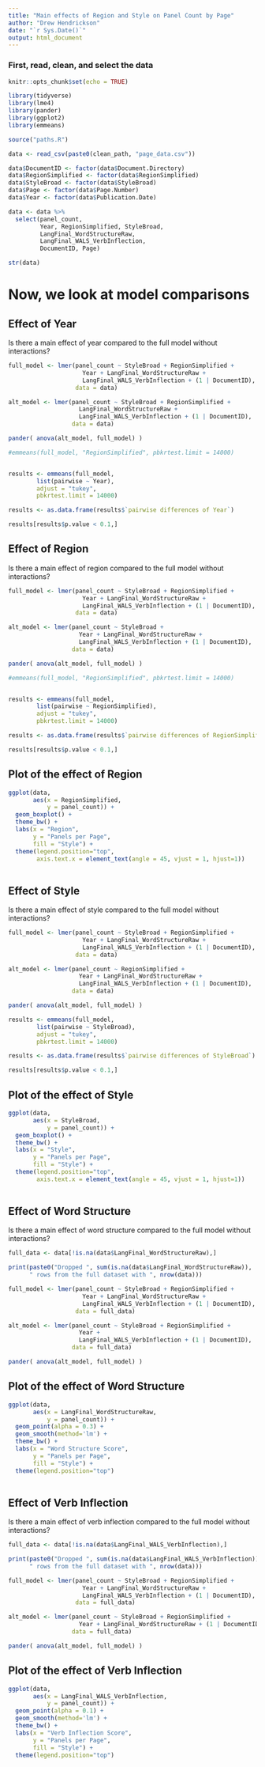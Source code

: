 ```yaml
---
title: "Main effects of Region and Style on Panel Count by Page"
author: "Drew Hendrickson"
date: "`r Sys.Date()`"
output: html_document
---
```


### First, read, clean, and select the data

```r
knitr::opts_chunk$set(echo = TRUE)
```

```r

library(tidyverse)
library(lme4)
library(pander)
library(ggplot2)
library(emmeans)


```




```r



source("paths.R")

data <- read_csv(paste0(clean_path, "page_data.csv"))

data$DocumentID <- factor(data$Document.Directory)
data$RegionSimplified <- factor(data$RegionSimplified)
data$StyleBroad <- factor(data$StyleBroad)
data$Page <- factor(data$Page.Number)
data$Year <- factor(data$Publication.Date)

```

```r

data <- data %>%
  select(panel_count, 
         Year, RegionSimplified, StyleBroad,
         LangFinal_WordStructureRaw,
         LangFinal_WALS_VerbInflection,
         DocumentID, Page)

str(data)

```

# Now, we look at model comparisons


## Effect of Year

Is there a main effect of year compared to the full model without interactions?

```r

full_model <- lmer(panel_count ~ StyleBroad + RegionSimplified + 
                     Year + LangFinal_WordStructureRaw + 
                     LangFinal_WALS_VerbInflection + (1 | DocumentID),
                   data = data)

alt_model <- lmer(panel_count ~ StyleBroad + RegionSimplified + 
                    LangFinal_WordStructureRaw + 
                    LangFinal_WALS_VerbInflection + (1 | DocumentID),
                  data = data)

pander( anova(alt_model, full_model) )

```

```r

#emmeans(full_model, "RegionSimplified", pbkrtest.limit = 14000)


results <- emmeans(full_model,
        list(pairwise ~ Year),
        adjust = "tukey",
        pbkrtest.limit = 14000)

results <- as.data.frame(results$`pairwise differences of Year`)

results[results$p.value < 0.1,]

```


## Effect of Region

Is there a main effect of region compared to the full model without interactions?

```r

full_model <- lmer(panel_count ~ StyleBroad + RegionSimplified + 
                     Year + LangFinal_WordStructureRaw + 
                     LangFinal_WALS_VerbInflection + (1 | DocumentID),
                   data = data)

alt_model <- lmer(panel_count ~ StyleBroad + 
                    Year + LangFinal_WordStructureRaw + 
                    LangFinal_WALS_VerbInflection + (1 | DocumentID),
                  data = data)

pander( anova(alt_model, full_model) )

```


```r

#emmeans(full_model, "RegionSimplified", pbkrtest.limit = 14000)


results <- emmeans(full_model,
        list(pairwise ~ RegionSimplified),
        adjust = "tukey",
        pbkrtest.limit = 14000)

results <- as.data.frame(results$`pairwise differences of RegionSimplified`)

results[results$p.value < 0.1,]

```

## Plot of the effect of Region


```r

ggplot(data,
       aes(x = RegionSimplified, 
           y = panel_count)) +
  geom_boxplot() +
  theme_bw() +
  labs(x = "Region",
       y = "Panels per Page",
       fill = "Style") +
  theme(legend.position="top",
        axis.text.x = element_text(angle = 45, vjust = 1, hjust=1))
  

```

## Effect of Style

Is there a main effect of style compared to the full model without interactions?

```r

full_model <- lmer(panel_count ~ StyleBroad + RegionSimplified + 
                     Year + LangFinal_WordStructureRaw + 
                     LangFinal_WALS_VerbInflection + (1 | DocumentID),
                   data = data)

alt_model <- lmer(panel_count ~ RegionSimplified + 
                    Year + LangFinal_WordStructureRaw + 
                    LangFinal_WALS_VerbInflection + (1 | DocumentID),
                  data = data)

pander( anova(alt_model, full_model) )

```

```r

results <- emmeans(full_model,
        list(pairwise ~ StyleBroad),
        adjust = "tukey",
        pbkrtest.limit = 14000)

results <- as.data.frame(results$`pairwise differences of StyleBroad`)

results[results$p.value < 0.1,]

```

## Plot of the effect of Style


```r

ggplot(data,
       aes(x = StyleBroad, 
           y = panel_count)) +
  geom_boxplot() +
  theme_bw() +
  labs(x = "Style",
       y = "Panels per Page",
       fill = "Style") +
  theme(legend.position="top",
        axis.text.x = element_text(angle = 45, vjust = 1, hjust=1))
  

```



############


## Effect of Word Structure

Is there a main effect of word structure compared to the full model without interactions?

```r

full_data <- data[!is.na(data$LangFinal_WordStructureRaw),]

print(paste0("Dropped ", sum(is.na(data$LangFinal_WordStructureRaw)),
      " rows from the full dataset with ", nrow(data)))

full_model <- lmer(panel_count ~ StyleBroad + RegionSimplified + 
                     Year + LangFinal_WordStructureRaw + 
                     LangFinal_WALS_VerbInflection + (1 | DocumentID),
                   data = full_data)

alt_model <- lmer(panel_count ~ StyleBroad + RegionSimplified + 
                    Year +  
                    LangFinal_WALS_VerbInflection + (1 | DocumentID),
                  data = full_data)

pander( anova(alt_model, full_model) )

```


## Plot of the effect of Word Structure


```r

ggplot(data,
       aes(x = LangFinal_WordStructureRaw, 
           y = panel_count)) +
  geom_point(alpha = 0.3) +
  geom_smooth(method='lm') + 
  theme_bw() +
  labs(x = "Word Structure Score",
       y = "Panels per Page",
       fill = "Style") +
  theme(legend.position="top")
  

```


############


## Effect of Verb Inflection

Is there a main effect of verb inflection compared to the full model without interactions?

```r

full_data <- data[!is.na(data$LangFinal_WALS_VerbInflection),]

print(paste0("Dropped ", sum(is.na(data$LangFinal_WALS_VerbInflection)),
      " rows from the full dataset with ", nrow(data)))

full_model <- lmer(panel_count ~ StyleBroad + RegionSimplified + 
                     Year + LangFinal_WordStructureRaw + 
                     LangFinal_WALS_VerbInflection + (1 | DocumentID),
                   data = full_data)

alt_model <- lmer(panel_count ~ StyleBroad + RegionSimplified + 
                    Year + LangFinal_WordStructureRaw + (1 | DocumentID),
                  data = full_data)

pander( anova(alt_model, full_model) )

```


## Plot of the effect of Verb Inflection


```r

ggplot(data,
       aes(x = LangFinal_WALS_VerbInflection, 
           y = panel_count)) +
  geom_point(alpha = 0.1) +
  geom_smooth(method='lm') + 
  theme_bw() +
  labs(x = "Verb Inflection Score",
       y = "Panels per Page",
       fill = "Style") +
  theme(legend.position="top")
  

```

